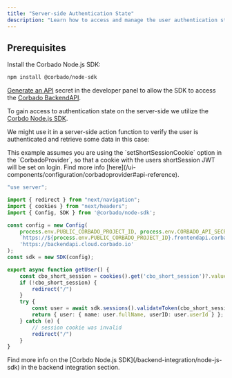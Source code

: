 ```yaml
---
title: "Server-side Authentication State"
description: "Learn how to access and manage the user authentication state on the server-side in your SvelteKit application."
---
```


## Prerequisites

Install the Corbado Node.js SDK:

```bash
npm install @corbado/node-sdk
```

[Generate an API](https://app.corbado.com/settings/credentials?tab=API+Secrets) secret in the developer panel
to allow the SDK to access the [Corbado BackendAPI](/overview/corbado-api-structure/backend-api).

To gain access to authentication state on the server-side we utilize the [Corbdo Node.js SDK](/backend-integration/node-js-sdk).

We might use it in a server-side action function to verify the user is authenticated and retrieve some data in this case:

<Warning>
    This example assumes you are using the `setShortSessionCookie` option in the `CorbadoProvider`,
    so that a cookie with the users shortSession JWT will be set on login.
    Find more info [here](/ui-components/configuration/corbadoprovider#api-reference).
</Warning>

```ts actions.ts
"use server";

import { redirect } from "next/navigation";
import { cookies } from "next/headers";
import { Config, SDK } from '@corbado/node-sdk';

const config = new Config(
    process.env.PUBLIC_CORBADO_PROJECT_ID, process.env.CORBADO_API_SECRET,
    `https://${process.env.PUBLIC_CORBADO_PROJECT_ID}.frontendapi.corbado.io`,
    'https://backendapi.cloud.corbado.io'
);
const sdk = new SDK(config);

export async function getUser() {
    const cbo_short_session = cookies().get('cbo_short_session')?.value;
    if (!cbo_short_session) {
        redirect("/")
    }
    try {
        const user = await sdk.sessions().validateToken(cbo_short_session);
        return { user: { name: user.fullName, userID: user.userId } };
    } catch (e) {
        // session cookie was invalid
        redirect("/")
    }
}
```

<Note>
    Find more info on the [Corbdo Node.js SDK](/backend-integration/node-js-sdk) in the backend integration section.
</Note>
